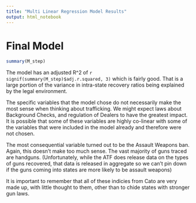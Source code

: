 ```yaml
---
title: "Multi Linear Regression Model Results"
output: html_notebook
---
```


# Final Model
```r
summary(M_step)
```

The model has an adjusted R^2 of `r signif(summary(M_step)$adj.r.squared, 3)` which is fairly good. That is a large portion of the variance in intra-state recovery ratios being explained by the legal environment.

The specific variables that the model chose do not necessarily make the most sense when thinking about trafficking. We might expect laws about Background Checks, and regulation of Dealers to have the greatest impact. It is possible that some of these variables are highly co-linear with some of the variables that were included in the model already and therefore were not chosen. 

The most consequential variable turned out to be the Assault Weapons ban. Again, this doesn't make too much sense. The vast majority of guns traced are handguns. (Unfortunately, while the ATF does release data on the types of guns recovered, that data is released in aggregate so we can't pin down if the guns coming into states are more likely to be assault weapons) 

It is important to remember that all of these indicies from Cato are very made up, with little thought to them, other than to chide states with stronger gun laws.

